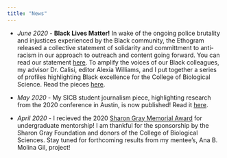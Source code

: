 ```yaml
---
title: "News"
---
```

* *June 2020* - **Black Lives Matter!** In wake of the ongoing police brutality and injustices experienced by the Black community, the Ethogram released a collective statement of solidarity and committment to anti-racism in our approach to outreach and content going forward. You can read our statement [here](https://theethogram.com/2020/06/05/ethogram-statement-of-solidarity/). To amplify the voices of our Black colleagues, my advisor Dr. Calisi, editor Alexia Williams, and I put together a series of profiles highlighting Black excellence for the College of Biological Science. Read the pieces [here](https://biology.ucdavis.edu/news/dr-cameron-jones-recounts-his-work-behavioral-ecologist).

* *May 2020* - My SICB student journalism piece, highlighting research from the 2020 conference in Austin, is now published! Read it [here](http://www.sicb.org/students/2020/farrar.php).  

*  *April 2020* - I recieved the 2020 [Sharon Gray Memorial Award](https://www.ucdavis.edu/news/sharon-gray-memorial-award-established/) for undergraduate mentorship! I am thankful for the sponsorship by the Sharon Gray Foundation and donors of the College of Biological Sciences. Stay tuned for forthcoming results from my mentee's, Ana B. Molina Gil, project!